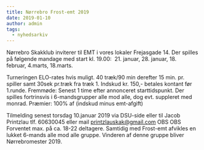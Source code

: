 ```yaml
---
title: Nørrebro Frost-emt 2019
date: 2019-01-10
author: admin
tags:
  - nyhedsarkiv
---
```


Nørrebro Skakklub inviterer til EMT i vores lokaler Frejasgade 14. Der spilles på følgende mandage med start kl. 19.00:  21. januar, 28. januar, 18. februar, 4.marts, 18.marts.

Turneringen ELO-rates hvis muligt. 40 træk/90 min derefter 15 min. pr. spiller samt 30sek pr.træk fra træk 1. Indskud kr. 150,- betales kontant før 1.runde. Fremmøde: Senest 1 time efter annonceret starttidspunkt. Der spilles fortrinsvis i 6-mandsgrupper alle mod alle, dog evt. suppleret med monrad. Præmier: 100% af (indskud minus emt-afgift)

Tilmelding senest torsdag 10.januar 2019 via DSU-side eller til Jacob Printzlau tlf. 60630045 eller mail printzlauskak@gmail.com OBS OBS Forventet max. på ca. 18-22 deltagere. Samtidig med Frost-emt afvikles en lukket 6-mands alle mod alle gruppe. Vinderen af denne gruppe bliver Nørrebromester 2019.

